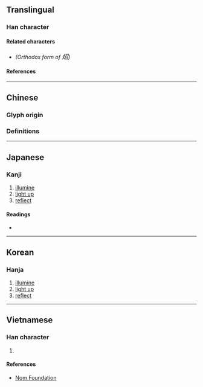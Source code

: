 {{also|照}}
{{character info}}
==Translingual==

===Han character===
{{Han char|rn=86|rad=火|as=05|sn=9|four=97862|canj=FSHR|ids=⿰火召}}

====Related characters====
* {{l|mul|照}} ''(Orthodox form of <big>炤</big>)''

====References====
{{Han ref|kx=0668.110|dkj=18939|dj=1077.140|hdz=32197.130|uh=70A4}}

----

==Chinese==

===Glyph origin===
{{Han etym}}

===Definitions===
{{zh-see|照|v}}

----

==Japanese==

===Kanji===
{{ja-kanji|grade=|rs=火05}}

# [[illumine]]
# [[light up]]
# [[reflect]]

====Readings====
* {{ja-readings|on=[[しょう]] (shō), [[しゃく]] (shaku)|kun=[[てる]] (teru)}}

----

==Korean==

===Hanja===
{{ko-hanja|hangeul=[[소]], [[조]]|eumhun=|rv=so, jo|mr=so, cho|y=so, co}}

# [[illumine]]
# [[light up]]
# [[reflect]]

----

==Vietnamese==

===Han character===
{{vi-hantu|rs=火05|[[chiếu]], [[bảnh]]}}

# {{rfdef|vi|sort=火05}}

====References====
* [http://nomfoundation.org/common/nom_details.php?codepoint=70A4 Nom Foundation]
